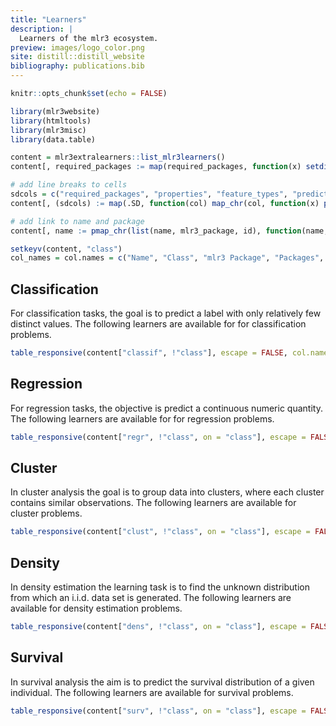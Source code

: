 ```yaml
---
title: "Learners"
description: |
  Learners of the mlr3 ecosystem.
preview: images/logo_color.png
site: distill::distill_website
bibliography: publications.bib
---
```


```r
knitr::opts_chunk$set(echo = FALSE)

library(mlr3website)
library(htmltools)
library(mlr3misc)
library(data.table)
```

```r
content = mlr3extralearners::list_mlr3learners()
content[, required_packages := map(required_packages, function(x) setdiff(x, c("mlr3", "mlr3extralearners")))]

# add line breaks to cells
sdcols = c("required_packages", "properties", "feature_types", "predict_types")
content[, (sdcols) := map(.SD, function(col) map_chr(col, function(x) paste0(x, collapse = "\n"))), .SDcols = sdcols]

# add link to name and package
content[, name := pmap_chr(list(name, mlr3_package, id), function(name, mlr3_package, id) as.character(a(href = sprintf("https://%s.mlr-org.com/reference/mlr_learners_%s.html", mlr3_package, id), name)))]

setkeyv(content, "class")
col_names = col.names = c("Name", "Class", "mlr3 Package", "Packages", "Properties", "Feature Types", "Predict Types")
```

## Classification

For classification tasks, the goal is to predict a label with only relatively few distinct values.
The following learners are available for for classification problems.

```r
table_responsive(content["classif", !"class"], escape = FALSE, col.names = col_names)
```

## Regression

For regression tasks, the objective is predict a continuous numeric quantity.
The following learners are available for for regression problems.

```r
table_responsive(content["regr", !"class", on = "class"], escape = FALSE, col.names = col_names)
```

## Cluster

In cluster analysis the goal is to group data into clusters, where each cluster contains similar observations.
The following learners are available for cluster problems.

```r
table_responsive(content["clust", !"class", on = "class"], escape = FALSE, col.names = col_names)
```

## Density

In density estimation the learning task is to find the unknown distribution from which an i.i.d. data set is generated.
The following learners are available for density estimation problems.

```r
table_responsive(content["dens", !"class", on = "class"], escape = FALSE, col.names = col_names)
```

## Survival

In survival analysis the aim is to predict the survival distribution of a given individual.
The following learners are available for survival problems.

```r
table_responsive(content["surv", !"class", on = "class"], escape = FALSE, col.names = col_names)
```
